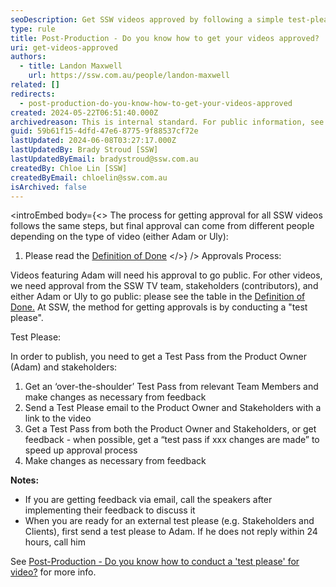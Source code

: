 ```yaml
---
seoDescription: Get SSW videos approved by following a simple test-please process with Adam or Uly, and stakeholders for final approval.
type: rule
title: Post-Production - Do you know how to get your videos approved?
uri: get-videos-approved
authors:
  - title: Landon Maxwell
    url: https://ssw.com.au/people/landon-maxwell
related: []
redirects:
  - post-production-do-you-know-how-to-get-your-videos-approved
created: 2024-05-22T06:51:40.000Z
archivedreason: This is internal standard. For public information, see https://ssw.com.au/rules/test-please-for-video
guid: 59b61f15-4dfd-47e6-8775-9f88537cf72e
lastUpdated: 2024-06-08T03:27:17.000Z
lastUpdatedBy: Brady Stroud [SSW]
lastUpdatedByEmail: bradystroud@ssw.com.au
createdBy: Chloe Lin [SSW]
createdByEmail: chloelin@ssw.com.au
isArchived: false
---
```


<introEmbed
  body={<>
The process for getting approval for all SSW videos follows the same steps, but final approval can come from different people depending on the type of video (either Adam or Uly):

1. Please read the [Definition of Done](https://sswcom.sharepoint.com/:w:/s/SSWTV669/Ece7GINNLeJIj7KxY1hGGL8BPlUMUC3fG3RBYkKjteZN8A?e=nFEsLj)
  </>}
/>
Approvals Process:

Videos featuring Adam will need his approval to go public. For other videos, we need approval from the SSW TV team, stakeholders (contributors), and either Adam or Uly to go public: please see the table in the [Definition of Done.](https://sswcom.sharepoint.com/:w:/s/SSWTV669/Ece7GINNLeJIj7KxY1hGGL8BPlUMUC3fG3RBYkKjteZN8A?e=nFEsLj)
At SSW, the method for getting approvals is by conducting a "test please".

Test Please:

In order to publish, you need to get a Test Pass from the Product Owner (Adam) and stakeholders:

1. Get an ‘over-the-shoulder’ Test Pass from relevant Team Members and make changes as necessary from feedback
2. Send a Test Please email to the Product Owner and Stakeholders with a link to the video
3. Get a Test Pass from both the Product Owner and Stakeholders, or get feedback - when possible, get a “test pass if xxx changes are made” to speed up approval process
4. Make changes as necessary from feedback

**Notes:**

- If you are getting feedback via email, call the speakers after implementing their feedback to discuss it
- When you are ready for an external test please (e.g. Stakeholders and Clients), first send a test please to Adam. If he does not reply within 24 hours, call him

See [Post-Production - Do you know how to conduct a 'test please' for video?](/test-please-for-video) for more info.
